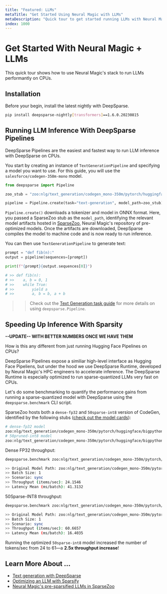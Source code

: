 ```yaml
---
title: "Featured: LLMs"
metaTitle: "Get Started Using Neural Magic with LLMs"
metaDescription: "Quick tour to get started running LLMs with Neural Magic"
index: 1000
---
```


# **Get Started With Neural Magic + LLMs**

This quick tour shows how to use Neural Magic's stack to run LLMs performantly on CPUs.

## **Installation**

Before your begin, install the latest nightly with DeepSparse.

```bash
pip install deepsparse-nightly[transformers]==1.6.0.20230815
```

## **Running LLM Inference With DeepSparse Pipelines**

DeepSparse Pipelines are the easiest and fastest way to run LLM inference with DeepSparse on CPUs.

You start by creating an instance of `TextGenerationPipeline` and specifying a model you want to use. For this guide, you will use the `salesforce/codegen-350m-mono` model.

```python
from deepsparse import Pipeline

zoo_stub = "zoo:nlg/text_generation/codegen_mono-350m/pytorch/huggingface/bigpython_bigquery_thepile/pruned50_quant-none"

pipeline = Pipeline.create(task="text-generation", model_path=zoo_stub)
```

`Pipeline.create()` downloads a tokenizer and model in ONNX format. Here, you passed a SparseZoo stub as the `model_path`, identifying the relevant model artifacts hosted in [SparseZoo](zoo:nlg/text_generation/codegen_mono-350m/pytorch/huggingface/bigpython_bigquery_thepile/pruned50_quant-none), Neural Magic's repository of pre-optimized models. Once the artifacts are downloaded, DeepSparse compiles the model to machine code and is now ready to run inference.

You can then use `TextGenerationPipeline` to generate text:
```python
prompt = "def fib(n):"
output = pipeline(sequences=[prompt])

print(f"{prompt}{output.sequences[0]}")

# >> def fib(n):
# >>    a, b = 0, 1
# >>    while True:
# >>        yield a
# >>        a, b = b, a + b
```

>> Check out the [Text Generation task guide](tasks/text-generation/inference.md) for more details on using `deepsparse.Pipeline`.

## **Speeding Up Inference With Sparsity**

**--UPDATE-- WITH BETTER NUMBERS ONCE WE HAVE THEM**

How is this any different from just running Hugging Face Pipelines on CPUs?

DeepSparse Pipelines expose a similiar high-level interface as Hugging Face Pipeliens, but under the hood we use DeepSparse Runtime, developed by Neural Magic's HPC engineers to accelerate inference. The DeepSparse Runtime is especially optimized to run sparse-quantized LLMs very fast on CPUs.

Let's do some benchmarking to quantify the performance gains from running a sparse-quantized model with DeepSparse using the `deepsparse.benchmark` CLI script. 

SparseZoo hosts both a `dense-fp32` and `50sparse-int8` version of CodeGen, identified by the following stubs ([check out the model cards](https://sparsezoo.neuralmagic.com/?useCase=text_generation&datasets=bigpython_bigquery_thepile&architectures=codegen_mono&subArchitectures=350m&ungrouped=true&sort=null)):

```bash
# dense-fp32 model
zoo:nlg/text_generation/codegen_mono-350m/pytorch/huggingface/bigpython_bigquery_thepile/base-none
# 50pruned-int8 model
zoo:nlg/text_generation/codegen_mono-350m/pytorch/huggingface/bigpython_bigquery_thepile/pruned50_quant-none
```

Dense FP32 throughput:
```bash
deepsparse.benchmark zoo:nlg/text_generation/codegen_mono-350m/pytorch/huggingface/bigpython_bigquery_thepile/base-none

>> Original Model Path: zoo:nlg/text_generation/codegen_mono-350m/pytorch/huggingface/bigpython_bigquery_thepile/base-none
>> Batch Size: 1
>> Scenario: sync
>> Throughput (items/sec): 24.1546
>> Latency Mean (ms/batch): 41.3132
```

50Sparse-INT8 throughput:
```bash
deepsparse.benchmark zoo:nlg/text_generation/codegen_mono-350m/pytorch/huggingface/bigpython_bigquery_thepile/pruned50_quant-none

>> Original Model Path: zoo:nlg/text_generation/codegen_mono-350m/pytorch/huggingface/bigpython_bigquery_thepile/pruned50_quant-none
>> Batch Size: 1
>> Scenario: sync
>> Throughput (items/sec): 60.6657
>> Latency Mean (ms/batch): 16.4035
```

Running the optimized `50sparse-int8` model increased the number of tokens/sec from 24 to 61&mdash;a **2.5x throughput increase**!

## **Learn More About ...**

- [Text generation with DeepSparse](../tasks/text-generation/inference.mdx)
- [Optimizing an LLM with Sparsify](../tasks/text-generation/optimization.mdx)
- [Neural Magic's pre-sparsified LLMs in SparseZoo](https://sparsezoo.neuralmagic.com/?useCase=text_generation)

